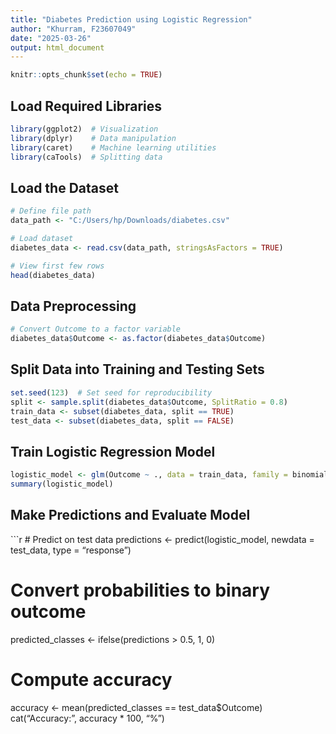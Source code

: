 ```yaml
---
title: "Diabetes Prediction using Logistic Regression"
author: "Khurram, F23607049"
date: "2025-03-26"
output: html_document
---
```


```r
knitr::opts_chunk$set(echo = TRUE)
```

## Load Required Libraries

```r
library(ggplot2)  # Visualization
library(dplyr)    # Data manipulation
library(caret)    # Machine learning utilities
library(caTools)  # Splitting data
```

## Load the Dataset

```r
# Define file path
data_path <- "C:/Users/hp/Downloads/diabetes.csv"

# Load dataset
diabetes_data <- read.csv(data_path, stringsAsFactors = TRUE)

# View first few rows
head(diabetes_data)
```

## Data Preprocessing

```r
# Convert Outcome to a factor variable
diabetes_data$Outcome <- as.factor(diabetes_data$Outcome)
```

## Split Data into Training and Testing Sets

```r
set.seed(123)  # Set seed for reproducibility
split <- sample.split(diabetes_data$Outcome, SplitRatio = 0.8)
train_data <- subset(diabetes_data, split == TRUE)
test_data <- subset(diabetes_data, split == FALSE)
```

## Train Logistic Regression Model

```r
logistic_model <- glm(Outcome ~ ., data = train_data, family = binomial)
summary(logistic_model)
```

## Make Predictions and Evaluate Model

```r
# Predict on test data
predictions <- predict(logistic_model, newdata = test_data, type = "response")

# Convert probabilities to binary outcome
predicted_classes <- ifelse(predictions > 0.5, 1, 0)

# Compute accuracy
accuracy <- mean(predicted_classes == test_data$Outcome)
cat("Accuracy:", accuracy * 100, "%\n")
